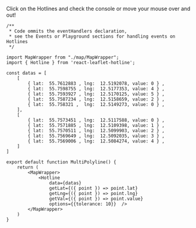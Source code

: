 
Click on the Hotlines and check the console or move your mouse over and out!



<MultiPolyline />

```tsx filename="demo.js" {7, 29-34} copy
/**
 * Code ommits the eventHandlers declaration, 
 * see the Events or Playground sections for handling events on Hotlines
 */

import MapWrapper from "./map/MapWrapper";
import { Hotline } from 'react-leaflet-hotline';

const datas = [ 
    [ 
        { lat:  55.7612883 , lng:  12.5192078, value: 0 } , 
        { lat:  55.7598755 , lng:  12.5177353, value: 4 } , 
        { lat:  55.7593927 , lng:  12.5170125, value: 5 } , 
        { lat:  55.7587234 , lng:  12.5158659, value: 2 } , 
        { lat:  55.758321 ,  lng:  12.5149273, value: 0 } , 
    ],
    [ 
        { lat:  55.7573451 , lng:  12.5117588, value: 0 } , 
        { lat:  55.7571885 , lng:  12.5109398, value: 1 } , 
        { lat:  55.7570511 , lng:  12.5099903, value: 2 } , 
        { lat:  55.7569649 , lng:  12.5092035, value: 3 } , 
        { lat:  55.7569006 , lng:  12.5084274, value: 4 } , 
    ]
]

export default function MultiPolyline() {
    return (
        <MapWrapper>  
            <Hotline 
                data={datas} 
                getLat={({ point }) => point.lat}
        		getLng={({ point }) => point.lng}
        		getVal={({ point }) => point.value}
                options={{tolerance: 10}}  />
        </MapWrapper>
    )
}
```
